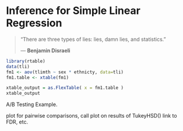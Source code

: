 # Inference for Simple Linear Regression

> "There are three types of lies: lies, damn lies, and statistics."
>
> --- **Benjamin Disraeli**



```r
library(rtable)
data(tli)
fm1 <- aov(tlimth ~ sex * ethnicty, data=tli)
fm1.table <- xtable(fm1)

xtable_output = as.FlexTable( x = fm1.table )
xtable_output
```

A/B Testing Example.


plot for pairwise comparisons, call plot on results of TukeyHSD()
link to FDR, etc.